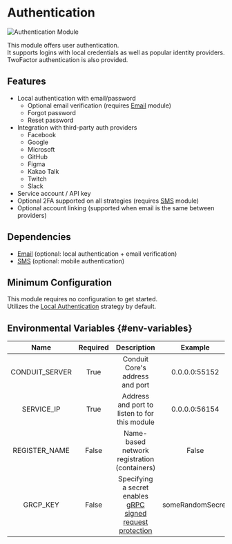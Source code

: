 # Authentication

![Authentication Module](/v0.14/modules/authentication/admin/overview.png)

This module offers user authentication.<br />
It supports logins with local credentials as well as popular identity providers.<br />
TwoFactor authentication is also provided.

## Features

- Local authentication with email/password
  - Optional email verification (requires [Email](../email/email.mdx) module)
  - Forgot password
  - Reset password
- Integration with third-party auth providers
  - Facebook
  - Google
  - Microsoft
  - GitHub
  - Figma
  - Kakao Talk
  - Twitch
  - Slack
- Service account / API key
- Optional 2FA supported on all strategies (requires [SMS](../sms/sms.mdx) module)
- Optional account linking (supported when email is the same between providers)

## Dependencies

- [Email](../email/email.mdx) (optional: local authentication + email verification)
- [SMS](../sms/sms.mdx) (optional: mobile authentication)

## Minimum Configuration

This module requires no configuration to get started.<br />
Utilizes the [Local Authentication](./strategies#local) strategy by default.

## Environmental Variables {#env-variables}

|  Name          | Required |  Description                                  |  Example      |
| :------------: | :------: | :-------------------------------------------: | :-----------: |
| CONDUIT_SERVER |  True    | Conduit Core's address and port               | 0.0.0.0:55152 |
| SERVICE_IP     |  True    | Address and port to listen to for this module | 0.0.0.0:56154 |
| REGISTER_NAME  |  False   | Name-based network registration (containers)  | False         |
| GRCP_KEY       |  False   | Specifying a secret enables [gRPC signed request protection](../../core#grpc-request-protection) | someRandomSecret |
